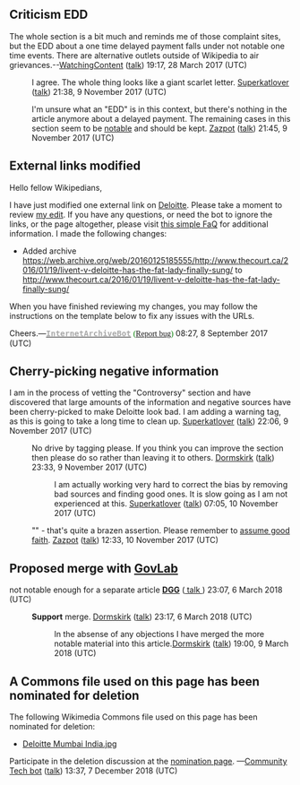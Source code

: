 {{Vital article|topic=Society|level=5|class=C}}
{{American English}}
{{WikiProjectBannerShell|collapsed=No|1=
{{WikiProject Business|Accountancy=yes|class=C|importance=Mid}}
{{WikiProject Companies|class=C|importance=Mid}}
{{WikiProject New York City|class=C|importance=Low}}
{{WikiProject Taxation|class=C|importance=Low}}
}}

{{User:ClueBot III/ArchiveThis|archiveprefix=Talk:Deloitte/Archives/|format=Y|age=26297|index=yes|archivebox=yes|box-advert=yes}}

== Criticism EDD ==

The whole section is a bit much and reminds me of those complaint sites, but the EDD about a one time delayed payment falls under not notable one time events. There are alternative outlets outside of Wikipedia to air grievances.--[[User:WatchingContent|WatchingContent]] ([[User talk:WatchingContent|talk]]) 19:17, 28 March 2017 (UTC)

:I agree. The whole thing looks like a giant scarlet letter. [[User:Superkatlover|Superkatlover]] ([[User talk:Superkatlover|talk]]) 21:38, 9 November 2017 (UTC)

:I'm unsure what an "EDD" is in this context, but there's nothing in the article anymore about a delayed payment. The remaining cases in this section seem to be [[WP:GNG|notable]] and should be kept. [[User:Zazpot|Zazpot]] ([[User talk:Zazpot|talk]]) 21:45, 9 November 2017 (UTC)

== External links modified ==

Hello fellow Wikipedians,

I have just modified one external link on [[Deloitte]]. Please take a moment to review [https://en.wikipedia.org/w/index.php?diff=prev&oldid=799532154 my edit]. If you have any questions, or need the bot to ignore the links, or the page altogether, please visit [[User:Cyberpower678/FaQs#InternetArchiveBot|this simple FaQ]] for additional information. I made the following changes:
*Added archive https://web.archive.org/web/20160125185555/http://www.thecourt.ca/2016/01/19/livent-v-deloitte-has-the-fat-lady-finally-sung/ to http://www.thecourt.ca/2016/01/19/livent-v-deloitte-has-the-fat-lady-finally-sung/

When you have finished reviewing my changes, you may follow the instructions on the template below to fix any issues with the URLs.

{{sourcecheck|checked=false|needhelp=}}

Cheers.—[[User:InternetArchiveBot|'''<span style="color:darkgrey;font-family:monospace">InternetArchiveBot</span>''']] <span style="color:green;font-family:Rockwell">([[User talk:InternetArchiveBot|Report bug]])</span> 08:27, 8 September 2017 (UTC)


==Cherry-picking negative information==
I am in the process of vetting the "Controversy" section and have discovered that large amounts of the information and negative sources have been cherry-picked to make Deloitte look bad. I am adding a warning tag, as this is going to take a long time to clean up. [[User:Superkatlover|Superkatlover]] ([[User talk:Superkatlover|talk]]) 22:06, 9 November 2017 (UTC)
: No drive by tagging please. If you think you can improve the section then please do so rather than leaving it to others. [[User:Dormskirk|Dormskirk]] ([[User talk:Dormskirk|talk]]) 23:33, 9 November 2017 (UTC)
::I am actually working very hard to correct the bias by removing bad sources and finding good ones. It is slow going as I am not experienced at this.   [[User:Superkatlover|Superkatlover]] ([[User talk:Superkatlover|talk]]) 07:05, 10 November 2017 (UTC)
:"{{tq|large amounts of the information and negative sources have been ''cherry-picked to make Deloitte look bad''}}" - that's quite a brazen assertion. Please remember to [[WP:AGF|assume good faith]]. [[User:Zazpot|Zazpot]] ([[User talk:Zazpot|talk]]) 12:33, 10 November 2017 (UTC)

== Proposed merge with [[GovLab]] ==

not notable enough for a separate article '''[[User:DGG| DGG]]''' ([[User talk:DGG| talk ]]) 23:07, 6 March 2018 (UTC)
:'''Support''' merge. [[User:Dormskirk|Dormskirk]] ([[User talk:Dormskirk|talk]]) 23:17, 6 March 2018 (UTC)
:: In the absense of any objections I have merged the more notable material into this article.[[User:Dormskirk|Dormskirk]] ([[User talk:Dormskirk|talk]]) 19:00, 9 March 2018 (UTC)

== A Commons file used on this page has been nominated for deletion ==
The following Wikimedia Commons file used on this page has been nominated for deletion:
* [[commons:File:Deloitte Mumbai India.jpg|Deloitte Mumbai India.jpg]]<!-- COMMONSBOT: discussion | 2018-12-07T13:37:03.244447 | Deloitte Mumbai India.jpg -->
Participate in the deletion discussion at the [[commons:Commons:Deletion requests/Files uploaded by Akashantony0|nomination page]]. —[[User:Community Tech bot|Community Tech bot]] ([[User talk:Community Tech bot|talk]]) 13:37, 7 December 2018 (UTC)
